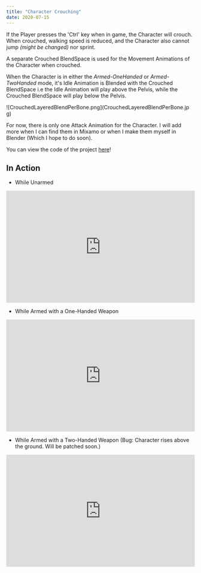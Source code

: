 ---
title: "Character Crouching"
date: 2020-07-15
---



If the Player presses the 'Ctrl' key when in game, the Character will crouch. When crouched, walking speed is reduced, and 
the Character also cannot jump *(might be changed)* nor sprint.

A separate Crouched BlendSpace is used for the Movement Animations of the Character when crouched. 

When the Character is in either the *Armed-OneHanded* or *Armed-TwoHanded* mode, it's Idle Animation is Blended with the Crouched BlendSpace
i.e the Idle Animation will play above the Pelvis, while the Crouched BlendSpace will play below the Pelvis.

![CrouchedLayeredBlendPerBone.png](CrouchedLayeredBlendPerBone.jp g)

For now, there is only one Attack Animation for the Character. I will add more when I can find them in Mixamo or when I make them 
myself in Blender (Which I hope to do soon).

You can view the code of the project [here](https://github.com/1Gokul/MedievalCombatProject)!

## In Action 

- While Unarmed
<iframe src="https://www.youtube.com/embed/ANRftv35JLg" width="100%" height="300px" frameborder="0"> </iframe> 

- While Armed with a One-Handed Weapon
<iframe src="https://www.youtube.com/embed/aOBET37kOE4" width="100%" height="300px" frameborder="0"> </iframe> 

- While Armed with a Two-Handed Weapon (Bug: Character rises above the ground. Will be patched soon.)
<iframe src="https://www.youtube.com/embed/CrWMZnb89TQ" width="100%" height="300px" frameborder="0"> </iframe> 



